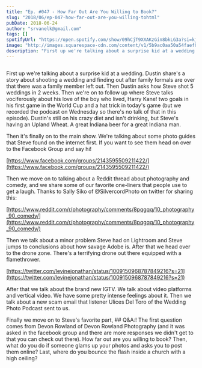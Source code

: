 ```yaml
---
title: "Ep. #047 - How Far Out Are You Willing to Book?"
slug: "2018/06/ep-047-how-far-out-are-you-willing-tohtml"
pubDate: 2018-06-24
author: "srvanelk@gmail.com"
tags: []
spotifyUrl: "https://open.spotify.com/show/09hCjT9XXAKzGin8bkLG3a?si=kjRZvQ1JTb6Ov3HVzSSlWA"
image: "http://images.squarespace-cdn.com/content/v1/5b9ac0aa50a54faef024c950/1547782367285-6KFOUKEL5RZEUX5B8KUX/image-asset.jpeg/img.jpg/weddingphotohangover/embed/episodes/Ep--047---How-Far-Out-Are-You-Willing-to-Book-e1rign"
description: "First up we're talking about a surprise kid at a wedding. Dustin share's a story about shooting a wedding and finding out after family formals are over that there was a family member left out. Then Dustin asks how Steve shot 5 weddings in 2 weeks. Then we're on to follow up where Steve talks vociferously about his love of the boy who lived, Harry Kane! two goals in his first game in the World Cup and a hat trick in today's game (but we recorded the podcast on Wednesday so there's no talk of that in this episode). Dustin's still on his crazy diet and isn't drinking, but Steve's having an Upland Wheat. A great Indiana beer for a great Indiana man."
---
```


<figure>
  <img src="http://images.squarespace-cdn.com/content/v1/5b9ac0aa50a54faef024c950/1547782367285-6KFOUKEL5RZEUX5B8KUX/image-asset.jpeg/img.jpg/weddingphotohangover/embed/episodes/Ep--047---How-Far-Out-Are-You-Willing-to-Book-e1rign" alt="" />
</figure>

First up we're talking about a surprise kid at a wedding. Dustin share's a story about shooting a wedding and finding out after family formals are over that there was a family member left out. Then Dustin asks how Steve shot 5 weddings in 2 weeks. Then we're on to follow up where Steve talks vociferously about his love of the boy who lived, Harry Kane! two goals in his first game in the World Cup and a hat trick in today's game (but we recorded the podcast on Wednesday so there's no talk of that in this episode). Dustin's still on his crazy diet and isn't drinking, but Steve's having an Upland Wheat. A great Indiana beer for a great Indiana man.

Then it's finally on to the main show. We're talking about some photo guides that Steve found on the internet first. If you want to see them head on over to the Facebook Group and say hi!

[https://www.facebook.com/groups/2143595509211422/](https://www.facebook.com/groups/2143595509211422/)

Then we move on to talking about a Reddit thread about photography and comedy, and we share some of our favorite one-liners that people use to get a laugh. Thanks to Sally Siko of @SilvercordPhoto on twitter for sharing this:

[https://www.reddit.com/r/photography/comments/8pqgqq/10_photography_90_comedy/](https://www.reddit.com/r/photography/comments/8pqgqq/10_photography_90_comedy/)

Then we talk about a minor problem Steve had on Lightroom and Steve jumps to conclusions about how savage Adobe is. After that we head over to the drone zone. There's a terrifying drone out there equipped with a flamethrower.

[https://twitter.com/levinejonathan/status/1009150968787849216?s=21](https://twitter.com/levinejonathan/status/1009150968787849216?s=21)

After that we talk about the brand new IGTV. We talk about video platforms and vertical video. We have some pretty intense feelings about it. Then we talk about a new scam email that listener Ulices Del Toro of the Wedding Photo Podcast sent to us.

Finally we move on to Steve's favorite part, ## Q&A:! The first question comes from Devon Rowland of Devon Rowland Photography (and it was asked in the facebook group and there are more responses we didn't get to that you can check out there). How far out are you willing to book? Then, what do you do if someone glams up your photos and asks you to post them online? Last, where do you bounce the flash inside a church with a high ceiling?
